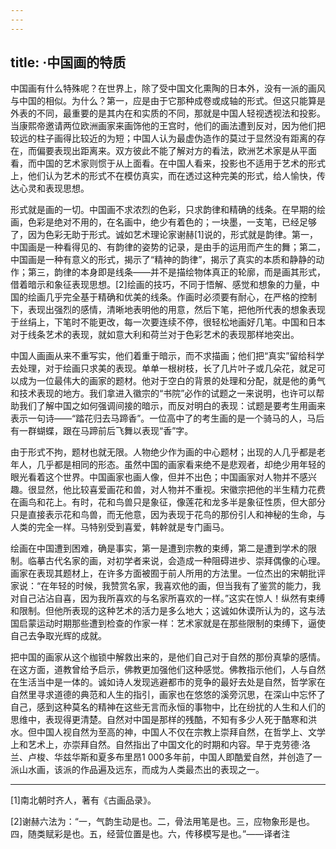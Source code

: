 ```yaml
---
---
---
```

title: ·中国画的特质
---




中国画有什么特殊呢？在世界上，除了受中国文化熏陶的日本外，没有一派的画风与中国的相似。为什么？第一，应是由于它那种成卷或成轴的形式。但这只能算是外表的不同，最重要的是其内在和实质的不同，那就是中国人轻视透视法和投影。当康熙帝邀请两位欧洲画家来画饰他的王宫时，他们的画法遭到反对，因为他们把较远的柱子画得比较近的为短；中国人认为最虚伪造作的莫过于显然没有距离的存在，而偏要表现出距离来。双方彼此不能了解对方的看法，欧洲艺术家是从平面看，而中国的艺术家则惯于从上面看。在中国人看来，投影也不适用于艺术的形式上，他们认为艺术的形式不在模仿真实，而在透过这种完美的形式，给人愉快，传达心灵和表现思想。

形式就是画的一切。中国画不求浓烈的色彩，只求韵律和精确的线条。在早期的绘画，色彩是绝对不用的，在名画中，绝少有着色的；一块墨，一支笔，已经足够了，因为色彩无助于形式。诚如艺术理论家谢赫[1]说的，形式就是韵律。第一，中国画是一种看得见的、有韵律的姿势的记录，是由手的运用而产生的舞；第二，中国画是一种有意义的形式，揭示了“精神的韵律”，揭示了真实的本质和静静的动作；第三，韵律的本身即是线条——并不是描绘物体真正的轮廓，而是画其形式，借着暗示和象征表现思想。[2]绘画的技巧，不同于悟解、感觉和想象的力量，中国的绘画几乎完全基于精确和优美的线条。作画时必须要有耐心，在严格的控制下，表现出强烈的感情，清晰地表明他的用意，然后下笔，把他所代表的想象表现于丝绢上，下笔时不能更改，每一次要连续不停，很轻松地画好几笔。中国和日本对于线条艺术的表现，就如意大利和荷兰对于色彩艺术的表现那样地突出。

中国人画画从来不重写实，他们着重于暗示，而不求描画；他们把“真实”留给科学去处理，对于绘画只求美的表现。单单一根树枝，长了几片叶子或几朵花，就足可以成为一位最伟大的画家的题材。他对于空白的背景的处理和分配，就是他的勇气和技术表现的地方。我们拿进入徽宗的“书院”必作的试题之一来说明，也许可以帮助我们了解中国之如何强调间接的暗示，而反对明白的表现：试题是要考生用画来表示一句诗——“踏花归去马蹄香”。一位高中了的考生画的是一个骑马的人，马后有一群蝴蝶，跟在马蹄前后飞舞以表现“香”字。

由于形式不拘，题材也就无限。人物绝少作为画的中心题材；出现的人几乎都是老年人，几乎都是相同的形态。虽然中国的画家看来绝不是悲观者，却绝少用年轻的眼光看着这个世界。中国画家也画人像，但并不出色；中国画家对人物并不感兴趣。很显然，他比较喜爱画花和兽，对人物并不重视。宋徽宗把他的半生精力花费在画鸟和花上。有时，花和鸟兽只是象征，像莲花和龙多半是象征性质，但大部分只是直接表示花和鸟兽，而无他意，因为表现于花鸟的那份引人和神秘的生命，与人类的完全一样。马特别受到喜爱，韩幹就是专门画马。

绘画在中国遭到困难，确是事实，第一是遭到宗教的束缚，第二是遭到学术的限制。临摹古代名家的画，对初学者来说，会造成一种阻碍进步、崇拜偶像的心理。画家在表现其题材上，在许多方面被囿于前人所用的方法里。一位杰出的宋朝批评家说：“在年轻的时候，我赞赏名家，我喜欢他的画，但当我有了鉴赏的能力，我对自己沾沾自喜，因为我所喜欢的与名家所喜欢的一样。”这实在惊人！纵然有束缚和限制。但他所表现的这种艺术的活力是多么地大；这诚如休谟所认为的，这与法国启蒙运动时期那些遭到检查的作家一样：艺术家就是在那些限制的束缚下，逼使自己去争取光辉的成就。

把中国的画家从这个枷锁中解救出来的，是他们自己对于自然的那份真挚的感情。在这方面，道教曾给予启示，佛教更加强他们这种感觉。佛教指示他们，人与自然在生活当中是一体的。诚如诗人发现逃避都市的竞争的最好去处是自然，哲学家在自然里寻求道德的典范和人生的指引，画家也在悠悠的溪旁沉思，在深山中忘怀了自己，感到这种莫名的精神在这些无言而永恒的事物中，比在纷扰的人生和人们的思维中，表现得更清楚。自然对中国是那样的残酷，不知有多少人死于酷寒和洪水。但中国人视自然为至高的神，中国人不仅在宗教上崇拜自然，在哲学上、文学上和艺术上，亦崇拜自然。自然指出了中国文化的时期和内容。早于克劳德·洛兰、卢梭、华兹华斯和夏多布里昂1 000多年前，中国人即酷爱自然，并创造了一派山水画，该派的作品遍及远东，而成为人类最杰出的表现之一。



* * *



[1]南北朝时齐人，著有《古画品录》。

[2]谢赫六法为：“一，气韵生动是也。二，骨法用笔是也。三，应物象形是也。四，随类赋彩是也。五，经营位置是也。六，传移模写是也。”——译者注